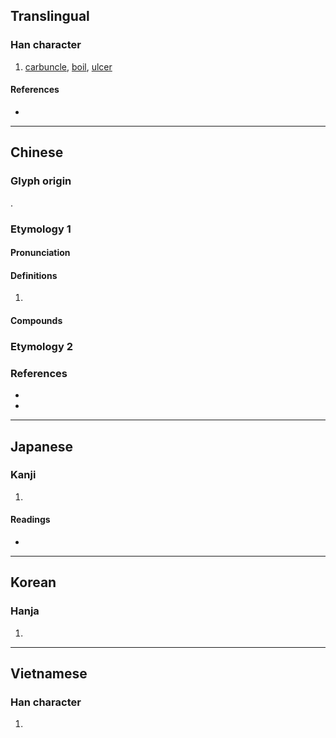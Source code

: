 {{character info/new}}
==Translingual==

===Han character===
{{Han char|rn=104|rad=疒|as=02|sn=7|four=00121|canj=KMN|ids=⿸疒丁}}

# [[carbuncle]], [[boil]], [[ulcer]]

====References====
* {{Han ref|kx=0769.040|dkj=22019|dj=1179.070|hdz=42659.030|uh=7594|ud=30100|bh=CB6F|bd=52079}}

----

==Chinese==
{{zh-forms}}

===Glyph origin===
{{Han etym}}
{{Han compound|疒|丁|ls=psc|c1=s|c2=p|t1=illness}}.

===Etymology 1===

====Pronunciation====
{{zh-pron
|m=dīng
|c=deng1, ding1
|mn=teng
|mc=y
|oc=y
|cat=n
}}

====Definitions====
{{zh-hanzi}}

# {{rfdef|zh}}

====Compounds====
{{zh-der|疔瘡|眼中疔|羊毛疔|面疔}}

===Etymology 2===
{{zh-see|疒}}

===References===
* {{R:twedu|B02739}}
* {{R:twedu|C07806-002}}

----

==Japanese==

===Kanji===
{{ja-kanji|grade=|rs=疒02}}

# {{rfdef|ja|sort=疒02}}

====Readings====
* {{ja-readings
|goon=ちょう
|kanon=てい
|kun=かさ
|nanori=}}

----

==Korean==

===Hanja===
{{ko-hanja|hangeul=정|eumhun=|rv=jeong|mr=chŏng|y=ceng}}

# {{rfdef|ko|sort=疒02}}

----

==Vietnamese==

===Han character===
{{vi-hantu|[[đinh]], [[đanh]]|rs=疒02}}

# {{rfdef|vi|sort=疒02}}